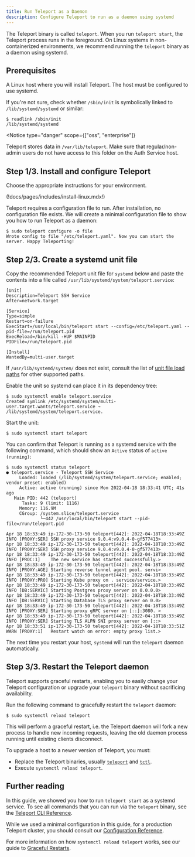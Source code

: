```yaml
---
title: Run Teleport as a Daemon
description: Configure Teleport to run as a daemon using systemd
---
```


The Teleport binary is called `teleport`. When you run `teleport start`, the
Teleport process runs in the foreground. On Linux systems in non-containerized
environments, we recommend running the `teleport` binary as a daemon using
systemd.

## Prerequisites

A Linux host where you will install Teleport. The host must be configured to use
systemd.

If you're not sure, check whether `/sbin/init` is symbolically linked to
`/lib/systemd/systemd` or similar:

```code
$ readlink /sbin/init
/lib/systemd/systemd
```

<Notice
  type="danger"
  scope={["oss", "enterprise"]}
>

  Teleport stores data in `/var/lib/teleport`. Make sure that regular/non-admin
  users do not have access to this folder on the Auth Service host.

</Notice>

## Step 1/3. Install and configure Teleport

Choose the appropriate instructions for your environment.

(!docs/pages/includes/install-linux.mdx!)

Teleport requires a configuration file to run. After installation, no
configuration file exists. We will create a minimal configuration file to show
you how to run Teleport as a daemon:

```code
$ sudo teleport configure -o file
Wrote config to file "/etc/teleport.yaml". Now you can start the server. Happy Teleporting!
```

## Step 2/3. Create a systemd unit file

Copy the recommended Teleport unit file for `systemd` below and paste the
contents into a file called `/usr/lib/systemd/system/teleport.service`:

```systemd
[Unit]
Description=Teleport SSH Service
After=network.target

[Service]
Type=simple
Restart=on-failure
ExecStart=/usr/local/bin/teleport start --config=/etc/teleport.yaml --pid-file=/run/teleport.pid
ExecReload=/bin/kill -HUP $MAINPID
PIDFile=/run/teleport.pid

[Install]
WantedBy=multi-user.target
```

<Notice type="tip">

If `/usr/lib/systemd/system/` does not exist, consult the list of
[unit file load paths](https://www.freedesktop.org/software/systemd/man/systemd.unit.html#Unit%20File%20Load%20Path)
for other supported paths.

</Notice>

Enable the unit so systemd can place it in its dependency tree:

```code
$ sudo systemctl enable teleport.service
Created symlink /etc/systemd/system/multi-user.target.wants/teleport.service → /lib/systemd/system/teleport.service.
```

Start the unit:

```code
$ sudo systemctl start teleport
```

You can confirm that Teleport is running as a systemd service with the following
command, which should show an `Active` status of `active (running)`:

```code
$ sudo systemctl status teleport
● teleport.service - Teleport SSH Service
     Loaded: loaded (/lib/systemd/system/teleport.service; enabled; vendor preset: enabled)
     Active: active (running) since Mon 2022-04-18 18:33:41 UTC; 41s ago
   Main PID: 442 (teleport)
      Tasks: 9 (limit: 1116)
     Memory: 116.9M
     CGroup: /system.slice/teleport.service
             └─442 /usr/local/bin/teleport start --pid-file=/run/teleport.pid

Apr 18 18:33:49 ip-172-30-173-50 teleport[442]: 2022-04-18T18:33:49Z INFO [PROXY:SER] SSH proxy service 9.0.4:v9.0.4-0-gf577413>
Apr 18 18:33:49 ip-172-30-173-50 teleport[442]: 2022-04-18T18:33:49Z INFO [PROXY:SER] SSH proxy service 9.0.4:v9.0.4-0-gf577413>
Apr 18 18:33:49 ip-172-30-173-50 teleport[442]: 2022-04-18T18:33:49Z INFO [PROC:1]    The new service has started successfully.>
Apr 18 18:33:49 ip-172-30-173-50 teleport[442]: 2022-04-18T18:33:49Z INFO [PROXY:AGE] Starting reverse tunnel agent pool. servi>
Apr 18 18:33:49 ip-172-30-173-50 teleport[442]: 2022-04-18T18:33:49Z INFO [PROXY:PRO] Starting Kube proxy on . service/service.>
Apr 18 18:33:49 ip-172-30-173-50 teleport[442]: 2022-04-18T18:33:49Z INFO [DB:SERVIC] Starting Postgres proxy server on 0.0.0.0>
Apr 18 18:33:49 ip-172-30-173-50 teleport[442]: 2022-04-18T18:33:49Z INFO [DB:SERVIC] Starting Database TLS proxy server on 0.0>
Apr 18 18:33:49 ip-172-30-173-50 teleport[442]: 2022-04-18T18:33:49Z INFO [PROXY:SER] Starting proxy gRPC server on [::]:3080. >
Apr 18 18:33:49 ip-172-30-173-50 teleport[442]: 2022-04-18T18:33:49Z INFO [PROXY:SER] Starting TLS ALPN SNI proxy server on [::>
Apr 18 18:33:51 ip-172-30-173-50 teleport[442]: 2022-04-18T18:33:51Z WARN [PROXY:1]   Restart watch on error: empty proxy list.>
```

The next time you restart your host, `systemd` will run the `teleport` daemon
automatically.

## Step 3/3. Restart the Teleport daemon

Teleport supports graceful restarts, enabling you to easily change your Teleport
configuration or upgrade your `teleport` binary without sacrificing
availability.

Run the following command to gracefully restart the `teleport` daemon:

```code
$ sudo systemctl reload teleport
```

This will perform a graceful restart, i.e. the Teleport daemon will fork a new
process to handle new incoming requests, leaving the old daemon process running
until existing clients disconnect.

<Admonition title="Upgrading" type="tip">

To upgrade a host to a newer version of Teleport, you must:

- Replace the Teleport binaries, usually [`teleport`](../reference/cli.mdx#teleport)
   and [`tctl`](../reference/cli.mdx#tctl).
- Execute `systemctl reload teleport`.

</Admonition>

## Further reading

In this guide, we showed you how to run `teleport start` as a systemd service.
To see all commands that you can run via the `teleport` binary, see the
[Teleport CLI Reference](../reference/cli.mdx#teleport).

While we used a minimal configuration in this guide, for a production Teleport
cluster, you should consult our
[Configuration Reference](../reference/config.mdx).

For more information on how `systemctl reload teleport` works, see our guide to
[Graceful Restarts](./graceful-restarts.mdx).